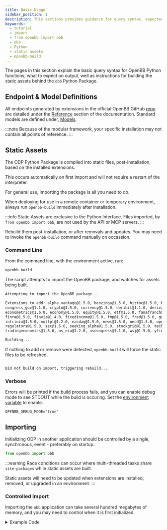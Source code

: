 ```yaml
---
title: Basic Usage
sidebar_position: 1
description: This sections provides guidance for query syntax, expected outputs, and importing the OpenBB Python Package as part of another application.
keywords:
  - tutorial
  - import
  - from openbb import obb
  - obb
  - Python
  - static assets
  - openbb-build
---
```



<HeadTitle title="Importing - ODP Python | OpenBB Docs" />

The pages in this section explain the basic query syntax for OpenBB Python functions, what to expect on output, well as instructions for building the static assets behind the `obb` Python Package.

## Endpoint & Model Definitions

All endpoints generated by extensions in the official OpenBB GitHub [repo](https://github.com/OpenBB-finance/OpenBB/) are detailed under the [Reference](/python/reference) section of the documentation. Standard models are defined under, [Models](/python/data_models).

:::note
Because of the modular framework, your specific installation may not contain all points of reference.
:::

## Static Assets

The ODP Python Package is compiled into static files, post-installation, based on the installed extensions.

This occurs automatically on first import and will not require a restart of the interpreter.

For general use, importing the package is all you need to do.

When deploying for use in a remote container or temporary environment,
always run `openbb-build` immediately after installation.

:::info Static Assets are exclusive to the Python Interface.
Files imported, by `from openbb import obb`, are not used by the API or MCP servers.
:::

Rebuild them post-installation, or after removals and updates.
You may need to invoke the `openbb-build` command manually on occassion.

### Command Line

From the command line, with the environment active, run:

```sh
openbb-build
```

The script attempts to import the OpenBB package, and watches for assets being built.

```sh
Attempting to import the OpenBB package...

Extensions to add: alpha_vantage@1.5.0, benzinga@1.5.0, biztoc@1.5.0, bls@1.2.0, cboe@1.5.0, cftc@1.2.0, commodity@1.4.0,
congress_gov@1.1.0, crypto@1.5.0, currency@1.5.0, deribit@1.1.0, derivatives@1.5.0, ecb@1.5.0, econdb@1.4.0,
econometrics@1.6.0, economy@1.5.0, equity@1.5.0, etf@1.5.0, famafranch@1.1.0, famafrench@1.1.0, federal_reserve@1.5.0,
finra@1.5.0, finviz@1.4.0, fixedincome@1.5.0, fmp@1.5.0, fred@1.5.0, government_us@1.5.0, imf@1.2.0, index@1.5.0,
intrinio@1.5.0, multpl@1.2.0, nasdaq@1.5.0, news@1.5.0, oecd@1.5.0, openbb_charting@2.4.0, polygon@1.5.0, quantitative@1.5.0,
regulators@1.5.0, sec@1.5.0, seeking_alpha@1.5.0, stockgrid@1.5.0, technical@1.5.0, tiingo@1.5.0, tmx@1.4.0, tradier@1.4.0,
tradingeconomics@1.5.0, us_eia@1.2.0, uscongress@1.1.0, wsj@1.5.0, yfinance@1.5.0

Building...
```

If nothing to add or remove were detected, `openbb-build` will force the static files to be refreshed.

```sh

Did not build on import, triggering rebuild...
```

### Verbose

Errors will be printed if the build process fails, and you can enable debug mode to see STDOUT while the build is occuring.
Set the [environment variable](/python/settings/environment_variables) to enable.

```env
OPENBB_DEBUG_MODE='true'
```

## Importing

Initializing ODP in another application should be controlled by a single, synchronous, event - preferably on startup.

```python
from openbb import obb
```

:::warning
Race conditions can occur where multi-threaded tasks share `site-packages` while static assets are built.

Static assets will need to be updated when extensions are installed, removed, or upgraded in an environment.
:::


### Controlled Import

Importing the `obb` application can take several hundred megabytes of memory, and you may need to control when it is first initialized.

<details>
<summary mxdType="summary">Example Code</summary>

```python
from typing import Annotated

from fastapi import Depends, FastAPI
from openbb_core.app.model.abstract.singleton import SingletonMeta

app = FastAPI()


class OpenBB(metaclass=SingletonMeta):
    def __init__(self):
        import openbb

        self._obb = openbb.sdk

    @property
    def obb(self):
        return self._obb


def get_openbb():
    return OpenBB().obb


OpenBBApp = Annotated[OpenBB, Depends(get_openbb)]


@app.get("stock_quote", response_model=list)
async def quote(
    obb: OpenBBApp,
    some_parameter: int,
    symbol: str = "AAPL",
):
    """Widget description derived from the endpoint's docstring."""
    return obb.equity.price.quote(symbol, provider="yfinance").model_dump()["results"]
```

</details>
